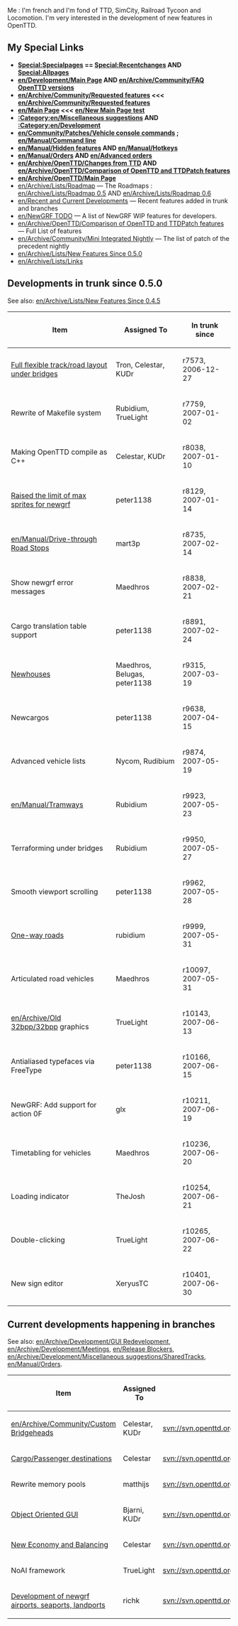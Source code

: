Me : I'm french and I'm fond of TTD, SimCity, Railroad Tycoon and Locomotion. I'm very interested in the development of new features in OpenTTD.
== My Special Links ==
* '''[[Special:Specialpages]] == [[Special:Recentchanges]] AND [[Special:Allpages]]'''
* '''[[en/Development/Main Page]] AND [[en/Archive/Community/FAQ OpenTTD versions]]'''
* '''[[en/Archive/Community/Requested features]] <<< [[en/Archive/Community/Requested features]]'''
* '''[[en/Main Page]] <<< [[en/New Main Page test]]'''
* '''[[:Category:en/Miscellaneous suggestions]] AND [[:Category:en/Development]]'''
* '''[[en/Community/Patches/Vehicle console commands]] ; [[en/Manual/Command line]]'''
* '''[[en/Manual/Hidden features]]  AND  [[en/Manual/Hotkeys]]'''
* '''[[en/Manual/Orders]]  AND  [[en/Advanced orders]]'''
* '''[[en/Archive/OpenTTD/Changes from TTD]] AND [[en/Archive/OpenTTD/Comparison of OpenTTD and TTDPatch features]]'''
* '''[[en/Archive/OpenTTD/Main Page]] '''
* [[en/Archive/Lists/Roadmap]] &mdash; The Roadmaps : [[en/Archive/Lists/Roadmap 0.5]] AND [[en/Archive/Lists/Roadmap 0.6]]
* [[en/Recent and Current Developments]] &mdash; Recent features added in trunk and branches
* [[en/NewGRF TODO]] &mdash; A list of NewGRF WIP features for developers.
* [[en/Archive/OpenTTD/Comparison of OpenTTD and TTDPatch features]] &mdash; Full List of features
* [[en/Archive/Community/Mini Integrated Nightly]] &mdash; The list of patch of the precedent nightly
* [[en/Archive/Lists/New Features Since 0.5.0]]
* [[en/Archive/Lists/Links]]

{{Page:en/Manual/NewGRF}}

== Developments in trunk since 0.5.0 ==

See also: [[en/Archive/Lists/New Features Since 0.4.5]]

{| border="1"
|-
! Item !! Assigned To !! In trunk since
|-
|[[en/Archive/Manual/New Bridges|Full flexible track/road layout under bridges]] || Tron, Celestar, KUDr || r7573, 2006-12-27
|-
|Rewrite of Makefile system || Rubidium, TrueLight || r7759, 2007-01-02 
|-
|Making OpenTTD compile as C++ || Celestar, KUDr || r8038, 2007-01-10 
|-
|[[en/Archive/Community/NewGRF FAQ#when-i-load-openttd-i-see-an-error-that-tells-me-i-have-too-many-sprites-loaded-and-the-program-terminates-what-causes-this|Raised the limit of max sprites for newgrf]] || peter1138 || r8129, 2007-01-14 
|-
|[[en/Manual/Drive-through Road Stops]] || mart3p || r8735, 2007-02-14 
|-
|Show newgrf error messages || Maedhros || r8838, 2007-02-21 
|-
|Cargo translation table support || peter1138 || r8891, 2007-02-24
|-
|[[en/Archive/Manual/NewGRF Houses|Newhouses]] || Maedhros, Belugas, peter1138 || r9315, 2007-03-19
|-
|Newcargos || peter1138 || r9638, 2007-04-15
|-
|Advanced vehicle lists || Nycom, Rudibium || r9874, 2007-05-19
|-
|[[en/Manual/Tramways]] || Rubidium || r9923, 2007-05-23
|-
|Terraforming under bridges || Rubidium || r9950, 2007-05-27
|-
|Smooth viewport scrolling || peter1138 || r9962, 2007-05-28
|-
|[[en/Manual/Roadway construction#building-one-way-roads|One-way roads]] || rubidium || r9999, 2007-05-31
|-
|Articulated road vehicles || Maedhros || r10097, 2007-05-31
|-
|[[en/Archive/Old 32bpp/32bpp]] graphics || TrueLight || r10143, 2007-06-13
|-
|Antialiased typefaces via FreeType || peter1138 || r10166, 2007-06-15
|-
|NewGRF: Add support for action 0F || glx || r10211, 2007-06-19
|-
|Timetabling for vehicles || Maedhros || r10236, 2007-06-20
|-
|Loading indicator || TheJosh || r10254, 2007-06-21
|-
|Double-clicking || TrueLight || r10265, 2007-06-22
|-
|New sign editor || XeryusTC || r10401, 2007-06-30
|}

== Current developments happening in branches ==

See also: [[en/Archive/Development/GUI Redevelopment]], [[en/Archive/Development/Meetings]], [[en/Release Blockers]], [[en/Archive/Development/Miscellaneous suggestions/SharedTracks]], [[en/Manual/Orders]].

{| border="1"
|-
! Item !! Assigned To !! SVN path !! Binaries
|-
|[[en/Archive/Community/Custom Bridgeheads]] || Celestar, KUDr || svn://svn.openttd.org/branches/custombridgeheads || None
|-
|[[en/Cargo Packets|Cargo/Passenger destinations]] || Celestar || svn://svn.openttd.org/branches/cargo-packets || None
|-
|Rewrite memory pools || matthijs || svn://svn.openttd.org/branches/mempool || None
|-
|[[en/Archive/Development/GUI Redevelopment|Object Oriented GUI]] || Bjarni, KUDr || svn://svn.openttd.org/branches/cpp_gui || None
|-
|[[en/New Economy and Balancing|New Economy and Balancing]] || Celestar || svn://svn.openttd.org/branches/gamebalance || None
|-
|NoAI framework || TrueLight || svn://svn.openttd.org/branches/noai || None
|-
|[[en/Archive/Development/NewGRF (Air)Ports|Development of newgrf airports, seaports, landports]] || richk   || svn://svn.openttd.org/branches/NewGRF_ports || None
|}